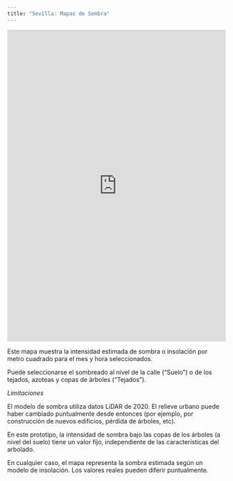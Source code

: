 ```yaml
---
title: "Sevilla: Mapas de Sombra"
---
```


```{=html}
<iframe id="mapa" src="https://frodsan.shinyapps.io/mapasdesombra/" style="border: none; width: 100%; height: 720px" frameborder="0"></iframe>
```

Este mapa muestra la intensidad estimada de sombra o insolación por metro cuadrado para el mes y hora seleccionados.

Puede seleccionarse el sombreado al nivel de la calle ("Suelo") o de los tejados, azoteas y copas de árboles ("Tejados").

*Limitaciones*

El modelo de sombra utiliza datos LiDAR de 2020. El relieve urbano puede haber cambiado puntualmente desde entonces (por ejemplo, por construcción de nuevos edificios, pérdida de árboles, etc). 

En este prototipo, la intensidad de sombra bajo las copas de los árboles (a nivel del suelo) tiene un valor fijo, independiente de las características del arbolado.

En cualquier caso, el mapa representa la sombra estimada según un modelo de insolación. Los valores reales pueden diferir puntualmente.
